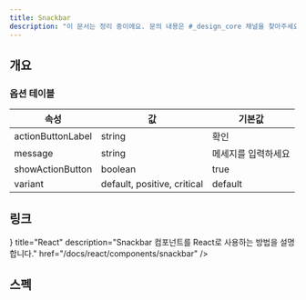 ```yaml
---
title: Snackbar
description: "이 문서는 정리 중이에요. 문의 내용은 #_design_core 채널을 찾아주세요."
---
```


## 개요

### 옵션 테이블

| 속성        | 값     | 기본값 |
| ----------- | ------ | ------ |
| actionButtonLabel        | string | 확인 |
| message        | string | 메세지를 입력하세요 |
| showActionButton        | boolean | true |
| variant        | default, positive, critical | default |

## 링크

<Cards>
  <Card
    icon={<AtomIcon />}
    title="React"
    description="Snackbar 컴포넌트를 React로 사용하는 방법을 설명합니다."
    href="/docs/react/components/snackbar"
  />
</Cards>

## 스펙

<ComponentSpecBlock id="snackbar" />
